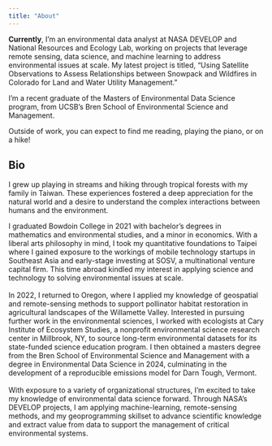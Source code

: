 ```yaml
---
title: "About"
---
```


**Currently**, I'm an environmental data analyst at NASA DEVELOP and National Resources and Ecology Lab, working on projects that leverage remote sensing, data science, and machine learning to address environmental issues at scale. My latest project is titled, "Using Satellite Observations to Assess Relationships between Snowpack and Wildfires in Colorado for Land and Water Utility Management."

I'm a recent graduate of the Masters of Environmental Data Science program, from UCSB's Bren School of Environmental Science and Management.

Outside of work, you can expect to find me reading, playing the piano, or on a hike!

## Bio

I grew up playing in streams and hiking through tropical forests with my family in Taiwan. These experiences fostered a deep appreciation for the natural world and a desire to understand the complex interactions between humans and the environment.

I graduated Bowdoin College in 2021 with bachelor's degrees in mathematics and environmental studies, and a minor in economics. With a liberal arts philosophy in mind, I took my quantitative foundations to Taipei where I gained exposure to the workings of mobile technology startups in Southeast Asia and early-stage investing at SOSV, a multinational venture capital firm. This time abroad kindled my interest in applying science and technology to solving environmental issues at scale.\
\
In 2022, I returned to Oregon, where I applied my knowledge of geospatial and remote-sensing methods to support pollinator habitat restoration in agricultural landscapes of the Willamette Valley. Interested in pursuing further work in the environmental sciences, I worked with ecologists at Cary Institute of Ecosystem Studies, a nonprofit environmental science research center in Millbrook, NY, to source long-term environmental datasets for its state-funded science education program. I then obtained a masters degree from the Bren School of Environmental Science and Management with a degree in Environmental Data Science in 2024, culminating in the development of a reproducible emissions model for Darn Tough, Vermont.\
\
With exposure to a variety of organizational structures, I'm excited to take my knowledge of environmental data science forward. Through NASA's DEVELOP projects, I am applying machine-learning, remote-sensing methods, and my geoprogramming skillset to advance scientific knowledge and extract value from data to support the management of critical environmental systems.
